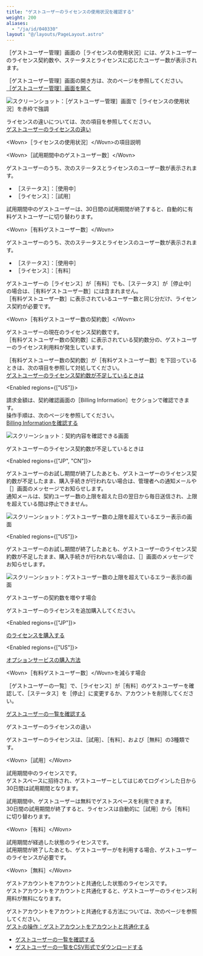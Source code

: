 ```yaml
---
title: "ゲストユーザーのライセンスの使用状況を確認する"
weight: 200
aliases:
  - "/ja/id/040330"
layout: "@/layouts/PageLayout.astro"
---
```




<Wovn>［ゲストユーザー管理］</Wovn>画面の<Wovn>［ライセンスの使用状況］</Wovn>には、ゲストユーザーのライセンス契約数や、ステータスとライセンスに応じたユーザー数が表示されます。<Wovn></Wovn><Wovn></Wovn>

<Wovn>［ゲストユーザー管理］</Wovn>画面の開き方は、次のページを参照してください。  
[［ゲストユーザー管理］画面を開く](/k/ja/id/04035.html#guest_manage_guest_10)

<Img src="/k/kintone/img-ja/confirm_guest_lincense_01.png" alt="スクリーンショット：［ゲストユーザー管理］画面で［ライセンスの使用状況］を赤枠で強調" />

ライセンスの違いについては、次の項目を参照してください。  
[ゲストユーザーのライセンスの違い](#guest_confirm_guest_license_30)

<Heading id="guest_confirm_guest_license_10">&lt;Wovn&gt;［ライセンスの使用状況］&lt;/Wovn&gt;の項目説明</Heading>

<Heading level={3} id="guest_confirm_guest_license_1010">&lt;Wovn&gt;［試用期間中のゲストユーザー数］&lt;/Wovn&gt;</Heading>

ゲストユーザーのうち、次のステータスとライセンスのユーザー数が表示されます。

* <Wovn>［ステータス］</Wovn>：<Wovn>［使用中］</Wovn>
* <Wovn>［ライセンス］</Wovn>：<Wovn>［試用］</Wovn>

試用期間中のゲストユーザーは、30日間の試用期間が終了すると、自動的に有料ゲストユーザーに切り替わります。

<Heading level={3} id="guest_confirm_guest_license_1020">&lt;Wovn&gt;［有料ゲストユーザー数］&lt;/Wovn&gt;</Heading>

ゲストユーザーのうち、次のステータスとライセンスのユーザー数が表示されます。

* <Wovn>［ステータス］</Wovn>：<Wovn>［使用中］</Wovn>
* <Wovn>［ライセンス］</Wovn>：<Wovn>［有料］</Wovn>

ゲストユーザーの<Wovn>［ライセンス］</Wovn>が<Wovn>［有料］</Wovn>でも、<Wovn>［ステータス］</Wovn>が<Wovn>［停止中］</Wovn>の場合は、<Wovn>［有料ゲストユーザー数］</Wovn>には含まれません。  
<Wovn>［有料ゲストユーザー数］</Wovn>に表示されているユーザー数と同じ分だけ、ライセンス契約が必要です。

<Heading level={3} id="guest_confirm_guest_license_1030">&lt;Wovn&gt;［有料ゲストユーザー数の契約数］&lt;/Wovn&gt;</Heading>

ゲストユーザーの現在のライセンス契約数です。  
<Wovn>［有料ゲストユーザー数の契約数］</Wovn>に表示されている契約数分の、ゲストユーザーのライセンス利用料が発生しています。

<Wovn>［有料ゲストユーザー数の契約数］</Wovn>が<Wovn>［有料ゲストユーザー数］</Wovn>を下回っているときは、次の項目を参照して対処してください。  
[ゲストユーザーのライセンス契約数が不足しているときは](#guest_confirm_guest_license_20)

<Enabled regions={["US"]}>

請求金額は、契約確認画面の<Wovn>［Billing Information］</Wovn>セクションで確認できます。  
操作手順は、次のページを参照してください。  
[Billing Informationを確認する](/store/ja/id/03029.html)

<Img src="/k/kintone/img-ja/confirm_guest_license_02.png" alt="スクリーンショット：契約内容を確認できる画面" />

</Enabled>

<Heading id="guest_confirm_guest_license_20">ゲストユーザーのライセンス契約数が不足しているときは</Heading>

<Enabled regions={["JP", "CN"]}>

ゲストユーザーのお試し期間が終了したあとも、ゲストユーザーのライセンス契約数が不足したまま、購入手続きが行われない場合は、<Store />管理者への通知メールや<Wovn>［<SlashUi />］</Wovn>画面のメッセージでお知らせします。<Wovn></Wovn>  
通知メールは、契約ユーザー数の上限を超えた日の翌日から毎日送信され、上限を超えている間は停止できません。

<Img src="/k/kintone/img-ja/end_guest_trial_02.png" alt="スクリーンショット：ゲストユーザー数の上限を超えているエラー表示の画面" />

</Enabled>

<Enabled regions={["US"]}>

ゲストユーザーのお試し期間が終了したあとも、ゲストユーザーのライセンス契約数が不足したまま、購入手続きが行われない場合は、<Wovn>［<SlashUi />］</Wovn>画面のメッセージでお知らせします。<Wovn></Wovn>

<Img src="/k/kintone/img-ja/end_guest_trial_02.png" alt="スクリーンショット：ゲストユーザー数の上限を超えているエラー表示の画面" />

</Enabled>

<Heading level={3} id="guest_confirm_guest_license_2010">ゲストユーザーの契約数を増やす場合</Heading>

ゲストユーザーのライセンスを追加購入してください。

<Enabled regions={["JP"]}>

[<Service />のライセンスを購入する](/s/ja/id/05055.html)

</Enabled>

<Enabled regions={["US"]}>

[オプションサービスの購入方法](/store/ja/id/03022.html)

</Enabled>

<Heading level={3} id="guest_confirm_guest_license_2020">&lt;Wovn&gt;［有料ゲストユーザー数］&lt;/Wovn&gt;を減らす場合</Heading>

<Wovn>［ゲストユーザーの一覧］</Wovn>で、<Wovn>［ライセンス］</Wovn>が<Wovn>［有料］</Wovn>のゲストユーザーを確認して、<Wovn>［ステータス］</Wovn>を<Wovn>［停止］</Wovn>に変更するか、アカウントを削除してください。

[ゲストユーザーの一覧を確認する](/k/ja/id/040823.html)

<Heading id="guest_confirm_guest_license_30">ゲストユーザーのライセンスの違い</Heading>

ゲストユーザーのライセンスは、<Wovn>［試用］</Wovn>、<Wovn>［有料］</Wovn>、および<Wovn>［無料］</Wovn>の3種類です。

<Heading level={3} id="guest_confirm_guest_license_3010">&lt;Wovn&gt;［試用］&lt;/Wovn&gt;</Heading>

試用期間中のライセンスです。  
ゲストスペースに招待され、ゲストユーザーとしてはじめてログインした日から30日間は試用期間となります。

試用期間中、ゲストユーザーは無料でゲストスペースを利用できます。  
30日間の試用期間が終了すると、ライセンスは自動的に<Wovn>［試用］</Wovn>から<Wovn>［有料］</Wovn>に切り替わります。

<Heading level={3} id="guest_confirm_guest_license_3020">&lt;Wovn&gt;［有料］&lt;/Wovn&gt;</Heading>

試用期間が経過した状態のライセンスです。  
試用期間が終了したあとも、ゲストユーザーが<Kintone />を利用する場合、ゲストユーザーのライセンスが必要です。

<Heading level={3} id="guest_confirm_guest_license_3030">&lt;Wovn&gt;［無料］&lt;/Wovn&gt;</Heading>

ゲストアカウントを<Kintone />アカウントと共通化した状態のライセンスです。  
ゲストアカウントを<Kintone />アカウントと共通化すると、ゲストユーザーのライセンス利用料が無料になります。

ゲストアカウントを<Kintone />アカウントと共通化する方法については、次のページを参照してください。  
[ゲストの操作：ゲストアカウントを<Kintone />アカウントと共通化する](/k/ja/id/040644.html)

<Reference>

* [ゲストユーザーの一覧を確認する](/k/ja/id/040823.html)
* [ゲストユーザーの一覧をCSV形式でダウンロードする](/k/ja/id/040822.html)

</Reference>
